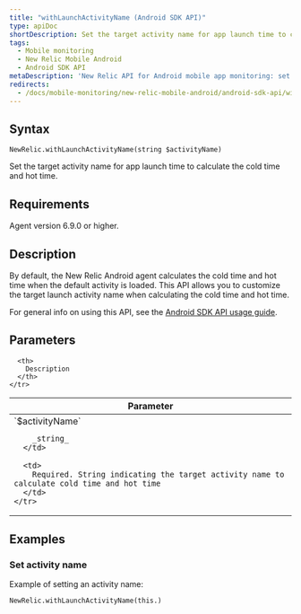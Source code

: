 ```yaml
---
title: "withLaunchActivityName (Android SDK API)"
type: apiDoc
shortDescription: Set the target activity name for app launch time to calculate the cold time and hot time
tags:
  - Mobile monitoring
  - New Relic Mobile Android
  - Android SDK API
metaDescription: 'New Relic API for Android mobile app monitoring: set target activity name.'
redirects:
  - /docs/mobile-monitoring/new-relic-mobile-android/android-sdk-api/withlaunchnameactivity-android-agent-api
---
```


## Syntax

```
NewRelic.withLaunchActivityName(string $activityName)
```

Set the target activity name for app launch time to calculate the cold time and hot time.

## Requirements

Agent version 6.9.0 or higher.

## Description

By default, the New Relic Android agent calculates the cold time and hot time when the default activity is loaded. This API allows you to customize the target launch activity name when calculating the cold time and hot time.

For general info on using this API, see the [Android SDK API usage guide](/docs/mobile-monitoring/new-relic-mobile-android/install-configure/work-android-sdk-api).

## Parameters

<table>
  <thead>
    <tr>
      <th width="25%">
        Parameter
      </th>

      <th>
        Description
      </th>
    </tr>
  </thead>

  <tbody>
    <tr>
      <td>
        `$activityName`

        _string_
      </td>

      <td>
        Required. String indicating the target activity name to calculate cold time and hot time
      </td>
    </tr>
  </tbody>
</table>

## Examples

### Set activity name

Example of setting an activity name:

```
NewRelic.withLaunchActivityName(this.)
```
